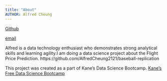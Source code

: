 ```yaml
---
title: "About"
AUTHOR: Alfred Cheung
---
```

[Github](https://github.com/AlfredCheung2121)

[email](cheungha21@gmail.com)

Alfred is a data technology enthusiast who demonstrates strong analytical skills and learning agility.I am doing a data science project about the Flight Price Prediction. https://github.com/AlfredCheung2121/baseball-replication

This project was created as a part of Kane’s Data Science Bootcamp.
[Kane's Free Data Science Bootcamp](https://bootcamp.davidkane.info/)



